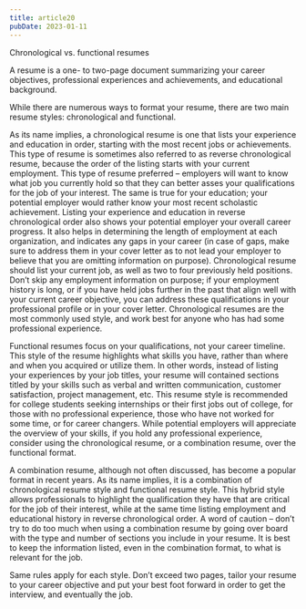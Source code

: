 ```yaml
---
title: article20
pubDate: 2023-01-11
---
```


Chronological vs. functional resumes

A resume is a one- to two-page document summarizing your career objectives, professional experiences and achievements, and educational background.

While there are numerous ways to format your resume, there are two main resume styles: chronological and functional. 

As its name implies, a chronological resume is one that lists your experience and education in order, starting with the most recent jobs or achievements. This type of resume is sometimes also referred to as reverse chronological resume, because the order of the listing starts with your current employment. This type of resume preferred – employers will want to know what job you currently hold so that they can better asses your qualifications for the job of your interest. The same is true for your education; your potential employer would rather know your most recent scholastic achievement. Listing your experience and education in reverse chronological order also shows your potential employer your overall career progress. It also helps in determining the length of employment at each organization, and indicates any gaps in your career (in case of gaps, make sure to address them in your cover letter as to not lead your employer to believe that you are omitting information on purpose). Chronological resume should list your current job, as well as two to four previously held positions. Don’t skip any employment information on purpose; if your employment history is long, or if you have held jobs further in the past that align well with your current career objective, you can address these qualifications in your professional profile or in your cover letter. Chronological resumes are the most commonly used style, and work best for anyone who has had some professional experience. 

Functional resumes focus on your qualifications, not your career timeline. This style of the resume highlights what skills you have, rather than where and when you acquired or utilize them.  In other words, instead of listing your experiences by your job titles, your resume will contained sections titled by your skills such as verbal and written communication, customer satisfaction, project management, etc. This resume style is recommended for college students seeking internships or their first jobs out of college, for those with no professional experience, those who have not worked for some time, or for career changers. While potential employers will appreciate the overview of your skills, if you hold any professional experience, consider using the chronological resume, or a combination resume, over the functional format. 

A combination resume, although not often discussed, has become a popular format in recent years. As its name implies, it is a combination of chronological resume style and functional resume style. This hybrid style allows professionals to highlight the qualification they have that are critical for the job of their interest, while at the same time listing employment and educational history in reverse chronological order. A word of caution – don’t try to do too much when using a combination resume by going over board with the type and number of sections you include in your resume. It is best to keep the information listed, even in the combination format, to what is relevant for the job. 

Same rules apply for each style. Don’t exceed two pages, tailor your resume to your career objective and put your best foot forward in order to get the interview, and eventually the job.